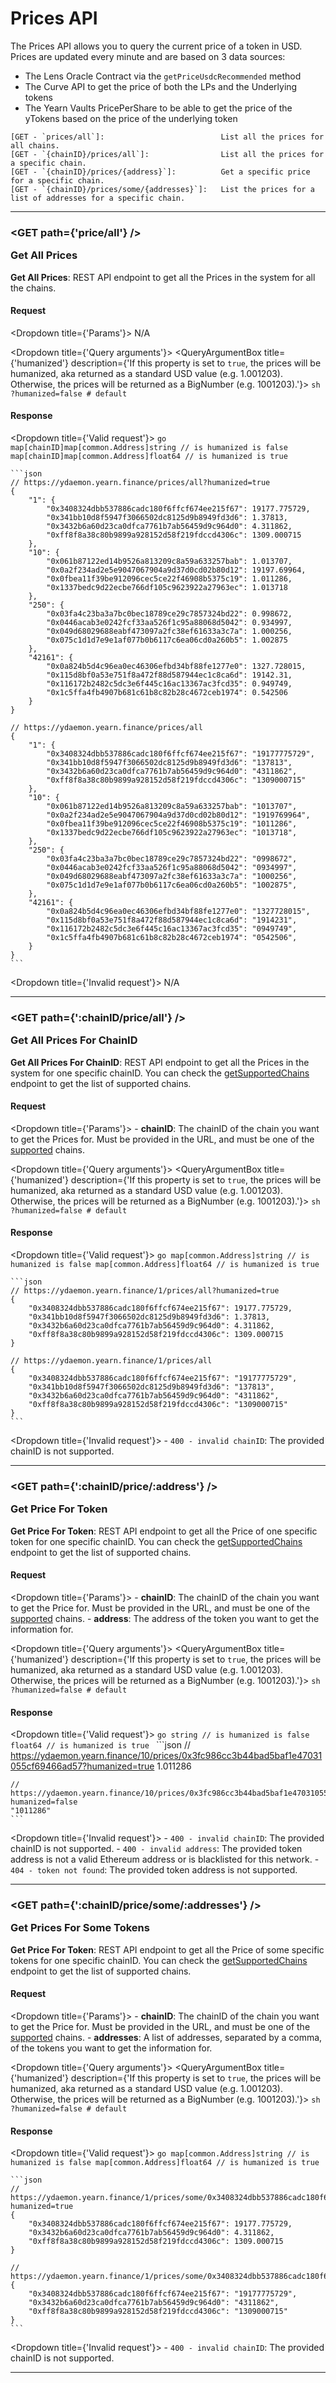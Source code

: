 
# Prices API
The Prices API allows you to query the current price of a token in USD. Prices are updated every minute and are based on 3 data sources:
- The Lens Oracle Contract via the `getPriceUsdcRecommended` method
- The Curve API to get the price of both the LPs and the Underlying tokens
- The Yearn Vaults PricePerShare to be able to get the price of the yTokens based on the price of the underlying token

```
[GET - `prices/all`]:                          List all the prices for all chains.
[GET - `{chainID}/prices/all`]:                List all the prices for a specific chain.
[GET - `{chainID}/prices/{address}`]:          Get a specific price for a specific chain.
[GET - `{chainID}/prices/some/{addresses}`]:   List the prices for a list of addresses for a specific chain.
```

---------------------------------------------------------------------------------------------------

### <GET path={'price/all'} /> <p>Get All Prices</p>
**Get All Prices**: REST API endpoint to get all the Prices in the system for all the chains.

#### Request
<Dropdown title={'Params'}>
	N/A
</Dropdown>

<Dropdown title={'Query arguments'}>
	<QueryArgumentBox
		title={'humanized'}
		description={'If this property is set to `true`, the prices will be humanized, aka returned as a standard USD value (e.g. 1.001203). Otherwise, the prices will be returned as a BigNumber (e.g. 1001203).'}>
		```sh
		?humanized=false # default
		```
	</QueryArgumentBox>
</Dropdown>

#### Response
<Dropdown title={'Valid request'}>
	```go
	map[chainID]map[common.Address]string // is humanized is false
	map[chainID]map[common.Address]float64 // is humanized is true
	```

	```json
	// https://ydaemon.yearn.finance/prices/all?humanized=true
	{
		"1": {
			"0x3408324dbb537886cadc180f6ffcf674ee215f67": 19177.775729,
			"0x341bb10d8f5947f3066502dc8125d9b8949fd3d6": 1.37813,
			"0x3432b6a60d23ca0dfca7761b7ab56459d9c964d0": 4.311862,
			"0xff8f8a38c80b9899a928152d58f219fdccd4306c": 1309.000715
		},
		"10": {
			"0x061b87122ed14b9526a813209c8a59a633257bab": 1.013707,
			"0x0a2f234ad2e5e9047067904a9d37d0cd02b80d12": 19197.69964,
			"0x0fbea11f39be912096cec5ce22f46908b5375c19": 1.011286,
			"0x1337bedc9d22ecbe766df105c9623922a27963ec": 1.013718
		},
		"250": {
			"0x03fa4c23ba3a7bc0bec18789ce29c7857324bd22": 0.998672,
			"0x0446acab3e0242fcf33aa526f1c95a88068d5042": 0.934997,
			"0x049d68029688eabf473097a2fc38ef61633a3c7a": 1.000256,
			"0x075c1d1d7e9e1af077b0b6117c6ea06cd0a260b5": 1.002875
		},
		"42161": {
			"0x0a824b5d4c96ea0ec46306efbd34bf88fe1277e0": 1327.728015,
			"0x115d8bf0a53e751f8a472f88d587944ec1c8ca6d": 19142.31,
			"0x116172b2482c5dc3e6f445c16ac13367ac3fcd35": 0.949749,
			"0x1c5ffa4fb4907b681c61b8c82b28c4672ceb1974": 0.542506
		}
	}

	// https://ydaemon.yearn.finance/prices/all
	{
		"1": {
			"0x3408324dbb537886cadc180f6ffcf674ee215f67": "19177775729",
			"0x341bb10d8f5947f3066502dc8125d9b8949fd3d6": "137813",
			"0x3432b6a60d23ca0dfca7761b7ab56459d9c964d0": "4311862",
			"0xff8f8a38c80b9899a928152d58f219fdccd4306c": "1309000715"
		},
		"10": {
			"0x061b87122ed14b9526a813209c8a59a633257bab": "1013707",
			"0x0a2f234ad2e5e9047067904a9d37d0cd02b80d12": "1919769964",
			"0x0fbea11f39be912096cec5ce22f46908b5375c19": "1011286",
			"0x1337bedc9d22ecbe766df105c9623922a27963ec": "1013718",
		},
		"250": {
			"0x03fa4c23ba3a7bc0bec18789ce29c7857324bd22": "0998672",
			"0x0446acab3e0242fcf33aa526f1c95a88068d5042": "0934997",
			"0x049d68029688eabf473097a2fc38ef61633a3c7a": "1000256",
			"0x075c1d1d7e9e1af077b0b6117c6ea06cd0a260b5": "1002875",
		},
		"42161": {
			"0x0a824b5d4c96ea0ec46306efbd34bf88fe1277e0": "1327728015",
			"0x115d8bf0a53e751f8a472f88d587944ec1c8ca6d": "1914231",
			"0x116172b2482c5dc3e6f445c16ac13367ac3fcd35": "0949749",
			"0x1c5ffa4fb4907b681c61b8c82b28c4672ceb1974": "0542506",
		}
	}
	```
</Dropdown>

<Dropdown title={'Invalid request'}>
	N/A
</Dropdown>

---------------------------------------------------------------------------------------------------

### <GET path={':chainID/price/all'} /> <p>Get All Prices For ChainID</p>
**Get All Prices For ChainID**: REST API endpoint to get all the Prices in the system for one specific chainID. You can check the [getSupportedChains](/docs/routes/getSupportedChains) endpoint to get the list of supported chains. 

#### Request
<Dropdown title={'Params'}>
	- **chainID**: The chainID of the chain you want to get the Prices for. Must be provided in the URL, and must be one of the [supported](/docs/routes/getSupportedChains) chains.
</Dropdown>

<Dropdown title={'Query arguments'}>
	<QueryArgumentBox
		title={'humanized'}
		description={'If this property is set to `true`, the prices will be humanized, aka returned as a standard USD value (e.g. 1.001203). Otherwise, the prices will be returned as a BigNumber (e.g. 1001203).'}>
		```sh
		?humanized=false # default
		```
	</QueryArgumentBox>
</Dropdown>

#### Response
<Dropdown title={'Valid request'}>
	```go
	map[common.Address]string // is humanized is false
	map[common.Address]float64 // is humanized is true
	```

	```json
	// https://ydaemon.yearn.finance/1/prices/all?humanized=true
	{
		"0x3408324dbb537886cadc180f6ffcf674ee215f67": 19177.775729,
		"0x341bb10d8f5947f3066502dc8125d9b8949fd3d6": 1.37813,
		"0x3432b6a60d23ca0dfca7761b7ab56459d9c964d0": 4.311862,
		"0xff8f8a38c80b9899a928152d58f219fdccd4306c": 1309.000715
	}

	// https://ydaemon.yearn.finance/1/prices/all
	{
		"0x3408324dbb537886cadc180f6ffcf674ee215f67": "19177775729",
		"0x341bb10d8f5947f3066502dc8125d9b8949fd3d6": "137813",
		"0x3432b6a60d23ca0dfca7761b7ab56459d9c964d0": "4311862",
		"0xff8f8a38c80b9899a928152d58f219fdccd4306c": "1309000715"
	}
	```
</Dropdown>

<Dropdown title={'Invalid request'}>
	- `400 - invalid chainID`: The provided chainID is not supported.
</Dropdown>


---------------------------------------------------------------------------------------------------

### <GET path={':chainID/price/:address'} /> <p>Get Price For Token</p>
**Get Price For Token**: REST API endpoint to get all the Price of one specific token for one specific chainID. You can check the [getSupportedChains](/docs/routes/getSupportedChains) endpoint to get the list of supported chains. 

#### Request
<Dropdown title={'Params'}>
	- **chainID**: The chainID of the chain you want to get the Price for. Must be provided in the URL, and must be one of the [supported](/docs/routes/getSupportedChains) chains.
	- **address**: The address of the token you want to get the information for.
</Dropdown>

<Dropdown title={'Query arguments'}>
	<QueryArgumentBox
		title={'humanized'}
		description={'If this property is set to `true`, the prices will be humanized, aka returned as a standard USD value (e.g. 1.001203). Otherwise, the prices will be returned as a BigNumber (e.g. 1001203).'}>
		```sh
		?humanized=false # default
		```
	</QueryArgumentBox>
</Dropdown>

#### Response
<Dropdown title={'Valid request'}>
	```go
	string // is humanized is false
	float64 // is humanized is true
	```
	```json
	// https://ydaemon.yearn.finance/10/prices/0x3fc986cc3b44bad5baf1e47031055cf69466ad57?humanized=true
	1.011286

	// https://ydaemon.yearn.finance/10/prices/0x3fc986cc3b44bad5baf1e47031055cf69466ad57?humanized=false
	"1011286"
	```
</Dropdown>

<Dropdown title={'Invalid request'}>
	- `400 - invalid chainID`: The provided chainID is not supported.
	- `400 - invalid address`: The provided token address is not a valid Ethereum address or is blacklisted for this network.
	- `404 - token not found`: The provided token address is not supported.
</Dropdown>

---------------------------------------------------------------------------------------------------

### <GET path={':chainID/price/some/:addresses'} /> <p>Get Prices For Some Tokens</p>
**Get Price For Token**: REST API endpoint to get all the Price of some specific tokens for one specific chainID. You can check the [getSupportedChains](/docs/routes/getSupportedChains) endpoint to get the list of supported chains. 

#### Request
<Dropdown title={'Params'}>
	- **chainID**: The chainID of the chain you want to get the Price for. Must be provided in the URL, and must be one of the [supported](/docs/routes/getSupportedChains) chains.
	- **addresses**: A list of addresses, separated by a comma, of the tokens you want to get the information for.
</Dropdown>

<Dropdown title={'Query arguments'}>
	<QueryArgumentBox
		title={'humanized'}
		description={'If this property is set to `true`, the prices will be humanized, aka returned as a standard USD value (e.g. 1.001203). Otherwise, the prices will be returned as a BigNumber (e.g. 1001203).'}>
		```sh
		?humanized=false # default
		```
	</QueryArgumentBox>
</Dropdown>

#### Response
<Dropdown title={'Valid request'}>
	```go
	map[common.Address]string // is humanized is false
	map[common.Address]float64 // is humanized is true
	```

	```json
	// https://ydaemon.yearn.finance/1/prices/some/0x3408324dbb537886cadc180f6ffcf674ee215f67,,0x3432b6a60d23ca0dfca7761b7ab56459d9c964d0,0xff8f8a38c80b9899a928152d58f219fdccd4306c?humanized=true
	{
		"0x3408324dbb537886cadc180f6ffcf674ee215f67": 19177.775729,
		"0x3432b6a60d23ca0dfca7761b7ab56459d9c964d0": 4.311862,
		"0xff8f8a38c80b9899a928152d58f219fdccd4306c": 1309.000715
	}

	// https://ydaemon.yearn.finance/1/prices/some/0x3408324dbb537886cadc180f6ffcf674ee215f67,,0x3432b6a60d23ca0dfca7761b7ab56459d9c964d0,0xff8f8a38c80b9899a928152d58f219fdccd4306c
	{
		"0x3408324dbb537886cadc180f6ffcf674ee215f67": "19177775729",
		"0x3432b6a60d23ca0dfca7761b7ab56459d9c964d0": "4311862",
		"0xff8f8a38c80b9899a928152d58f219fdccd4306c": "1309000715"
	}
	```
</Dropdown>

<Dropdown title={'Invalid request'}>
	- `400 - invalid chainID`: The provided chainID is not supported.
</Dropdown>

---------------------------------------------------------------------------------------------------
